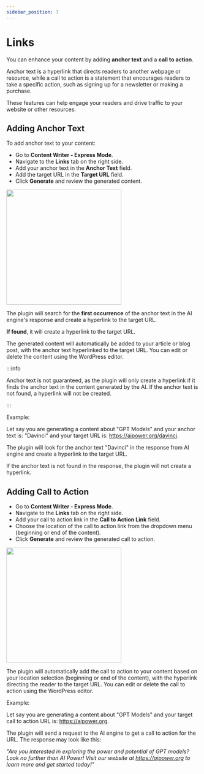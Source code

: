 ```yaml
---
sidebar_position: 7
---
```



# Links

You can enhance your content by adding **anchor text** and a **call to action**.

Anchor text is a hyperlink that directs readers to another webpage or resource, while a call to action is a statement that encourages readers to take a specific action, such as signing up for a newsletter or making a purchase.

These features can help engage your readers and drive traffic to your website or other resources.

## Adding Anchor Text

To add anchor text to your content:

- Go to **Content Writer - Express Mode**.
- Navigate to the **Links** tab on the right side.
- Add your anchor text in the **Anchor Text** field.
- Add the target URL in the **Target URL** field.
- Click **Generate** and review the generated content.

<img src={Anchor} width="300" />

The plugin will search for the **first occurrence** of the anchor text in the AI engine's response and create a hyperlink to the target URL.

**If found**, it will create a hyperlink to the target URL.

The generated content will automatically be added to your article or blog post, with the anchor text hyperlinked to the target URL. You can edit or delete the content using the WordPress editor.

:::info

Anchor text is not guaranteed, as the plugin will only create a hyperlink if it finds the anchor text in the content generated by the AI. If the anchor text is not found, a hyperlink will not be created.

:::

Example:

Let say you are generating a content about "GPT Models" and your anchor text is: "Davinci" and your target URL is: https://aipower.org/davinci.

The plugin will look for the anchor text "Davinci" in the response from AI engine and create a hyperlink to the target URL.

If the anchor text is not found in the response, the plugin will not create a hyperlink.

## Adding Call to Action

- Go to **Content Writer - Express Mode**.
- Navigate to the **Links** tab on the right side.
- Add your call to action link in the **Call to Action Link** field.
- Choose the location of the call to action link from the dropdown menu (beginning or end of the content).
- Click **Generate** and review the generated call to action.

<img src={CTA} width="300" />

The plugin will automatically add the call to action to your content based on your location selection (beginning or end of the content), with the hyperlink directing the reader to the target URL. You can edit or delete the call to action using the WordPress editor.

Example:

Let say you are generating a content about "GPT Models" and your target call to action URL is: https://aipower.org.

The plugin will send a request to the AI engine to get a call to action for the URL. The response may look like this:

*"Are you interested in exploring the power and potential of GPT models? Look no further than AI Power! Visit our website at https://aipower.org to learn more and get started today!"*